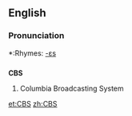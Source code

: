 ==English==

===Pronunciation===
*:Rhymes: [[Rhymes:English:-ɛs|-ɛs]]

==={{Initialism}}===
'''CBS'''
# Columbia Broadcasting System

[[et:CBS]]
[[zh:CBS]]